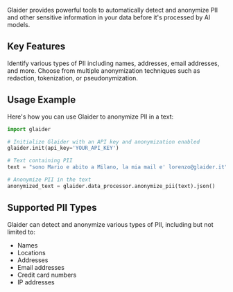 
Glaider provides powerful tools to automatically detect and anonymize PII and other sensitive information in your data before it's processed by AI models.

## Key Features

<CardGroup cols={2}>
  <Card
    title="Automatic Detection"
    icon="eye"
  >
    Identify various types of PII including names, addresses, email addresses, and more.
  </Card>
  <Card
    title="Flexible Anonymization"
    icon="mask"
  >
    Choose from multiple anonymization techniques such as redaction, tokenization, or pseudonymization.
  </Card>
</CardGroup>

## Usage Example

Here's how you can use Glaider to anonymize PII in a text:

```python
import glaider

# Initialize Glaider with an API key and anonymization enabled
glaider.init(api_key='YOUR_API_KEY')

# Text containing PII
text = "sono Mario e abito a Milano, la mia mail e' lorenzo@glaider.it"

# Anonymize PII in the text
anonymized_text = glaider.data_processor.anonymize_pii(text).json()
```

## Supported PII Types

Glaider can detect and anonymize various types of PII, including but not limited to:

- Names
- Locations
- Addresses
- Email addresses
- Credit card numbers
- IP addresses
